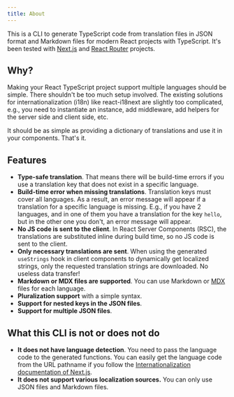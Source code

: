 ```yaml
---
title: About
---
```


This is a CLI to generate TypeScript code from translation files in JSON format and Markdown files for modern React projects with TypeScript. It's been tested with [Next.js](https://nextjs.org/) and [React Router](https://reactrouter.com/home) projects.

## Why?

Making your React TypeScript project support multiple languages should be simple. There shouldn't be too much setup involved. The existing solutions for internationalization (i18n) like react-i18next are slightly too complicated, e.g., you need to instantiate an instance, add middleware, add helpers for the server side and client side, etc.

It should be as simple as providing a dictionary of translations and use it in your components. That's it.

## Features

- **Type-safe translation**. That means there will be build-time errors if you use a translation key that does not exist in a specific language.
- **Build-time error when missing translations**. Translation keys must cover all languages. As a result, an error message will appear if a translation for a specific language is missing. E.g., if you have 2 languages, and in one of them you have a translation for the key `hello`, but in the other one you don't, an error message will appear.
- **No JS code is sent to the client**. In React Server Components (RSC), the translations are substituted inline during build time, so no JS code is sent to the client.
- **Only necessary translations are sent**. When using the generated `useStrings` hook in client components to dynamically get localized strings, only the requested translation strings are downloaded. No useless data transfer!
- **Markdown or MDX files are supported**. You can use Markdown or [MDX](https://mdxjs.com) files for each language.
- **Pluralization support** with a simple syntax.
- **Support for nested keys in the JSON files**.
- **Support for multiple JSON files**.

## What this CLI is not or does not do

- **It does not have language detection**. You need to pass the language code to the generated functions. You can easily get the language code from the URL pathname if you follow the [Internationalization documentation of Next.js](https://nextjs.org/docs/app/guides/internationalization#routing-overview).
- **It does not support various localization sources.** You can only use JSON files and Markdown files.

